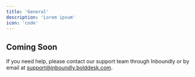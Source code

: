 ```yaml
---
title: 'General'
description: 'Lorem ipsum'
icon: 'code'
---
```


## Coming Soon

If you need help, please contact our support team through Inboundly or by email at support@inboundly.bolddesk.com.